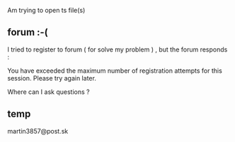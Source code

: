 Am trying to open ts file(s)

== forum :-( ==

I tried to register to forum ( for solve my problem ) , but the forum responds :

You have exceeded the maximum number of registration attempts for this session. Please try again later.

Where can I ask questions ?

== temp ==

martin3857@post.sk